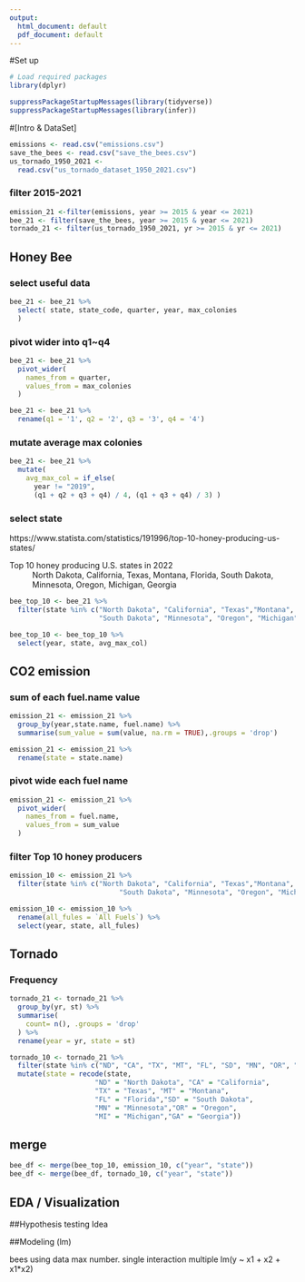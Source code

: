 ---
output:
  html_document: default
  pdf_document: default
---
#Set up
```{r setup, include = FALSE}

# Load required packages
library(dplyr)

suppressPackageStartupMessages(library(tidyverse))
suppressPackageStartupMessages(library(infer))
```

#[Intro & DataSet]

```{r}
emissions <- read.csv("emissions.csv")
save_the_bees <- read.csv("save_the_bees.csv")
us_tornado_1950_2021 <-
  read.csv("us_tornado_dataset_1950_2021.csv")
```

### filter 2015-2021
```{r}
emission_21 <-filter(emissions, year >= 2015 & year <= 2021)
bee_21 <- filter(save_the_bees, year >= 2015 & year <= 2021)
tornado_21 <- filter(us_tornado_1950_2021, yr >= 2015 & yr <= 2021)

```

## Honey Bee
### select useful data
```{r}
bee_21 <- bee_21 %>%
  select( state, state_code, quarter, year, max_colonies
  )
```

### pivot wider into q1~q4
```{r}
bee_21 <- bee_21 %>%
  pivot_wider(
    names_from = quarter,
    values_from = max_colonies
  )
```

```{r}
bee_21 <- bee_21 %>%
  rename(q1 = '1', q2 = '2', q3 = '3', q4 = '4')
```

### mutate average max colonies
```{r}
bee_21 <- bee_21 %>%
  mutate(
    avg_max_col = if_else(
      year != "2019",
      (q1 + q2 + q3 + q4) / 4, (q1 + q3 + q4) / 3) )
```

### select state
https://www.statista.com/statistics/191996/top-10-honey-producing-us-states/

Top 10 honey producing U.S. states in 2022
: North Dakota, California, Texas, Montana, Florida, South Dakota, Minnesota, Oregon, Michigan, Georgia

```{r}
bee_top_10 <- bee_21 %>%
  filter(state %in% c("North Dakota", "California", "Texas","Montana", "Florida", 
                      "South Dakota", "Minnesota", "Oregon", "Michigan", "Georgia" ))
```

```{r}
bee_top_10 <- bee_top_10 %>%
  select(year, state, avg_max_col)
```


## CO2 emission
### sum of each fuel.name value
```{r}
emission_21 <- emission_21 %>%
  group_by(year,state.name, fuel.name) %>%
  summarise(sum_value = sum(value, na.rm = TRUE),.groups = 'drop')

emission_21 <- emission_21 %>%
  rename(state = state.name)
```
### pivot wide each fuel name
```{r}
emission_21 <- emission_21 %>%
  pivot_wider(
    names_from = fuel.name,
    values_from = sum_value
  )
```

### filter Top 10 honey producers
```{r}
emission_10 <- emission_21 %>%
  filter(state %in% c("North Dakota", "California", "Texas","Montana", "Florida",
                           "South Dakota", "Minnesota", "Oregon", "Michigan", "Georgia" ))
```

```{r}
emission_10 <- emission_10 %>%
  rename(all_fules = `All Fuels`) %>%
  select(year, state, all_fules)
```

## Tornado
### Frequency
```{r}
tornado_21 <- tornado_21 %>%
  group_by(yr, st) %>%
  summarise(
    count= n(), .groups = 'drop'
  ) %>%
  rename(year = yr, state = st)
```

```{r}
tornado_10 <- tornado_21 %>%
  filter(state %in% c("ND", "CA", "TX", "MT", "FL", "SD", "MN", "OR", "MI", "GA")) %>%
  mutate(state = recode(state, 
                     "ND" = "North Dakota", "CA" = "California",
                     "TX" = "Texas", "MT" = "Montana",
                     "FL" = "Florida","SD" = "South Dakota",
                     "MN" = "Minnesota","OR" = "Oregon",
                     "MI" = "Michigan","GA" = "Georgia"))
```

## merge
```{r}
bee_df <- merge(bee_top_10, emission_10, c("year", "state"))
bee_df <- merge(bee_df, tornado_10, c("year", "state"))  
```

## EDA / Visualization


##Hypothesis testing Idea


##Modeling (lm)




bees using data max number.
single interaction multiple lm(y ~ x1 + x2 + x1*x2)

  

